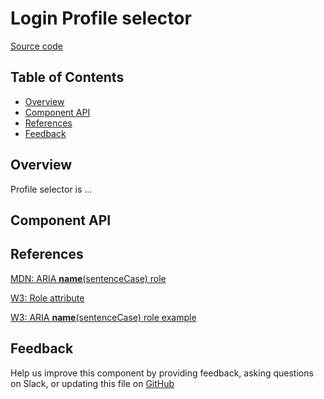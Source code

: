 
# Login Profile selector

[Source code](https://github.com/leemonade/bubbles/tree/main/packages/components/form/LoginProfileSelector)

## Table of Contents

<!-- START doctoc generated TOC please keep comment here to allow auto update -->
<!-- DON'T EDIT THIS SECTION, INSTEAD RE-RUN doctoc TO UPDATE -->

- [Overview](#overview)
- [Component API](#component-api)
- [References](#references)
- [Feedback](#feedback)

## Overview

Profile selector is ...

<ThemeProvider>
  <LoginProfileSelector />
</ThemeProvider>

## Component API

<Preview>
  <Story id="leemons-form-login-profile-selector--playground" />
</Preview>

<Props of={LoginProfileSelector} />

## References

[MDN: ARIA **name**(sentenceCase) role](https://developer.mozilla.org/en-US/docs/Web/Accessibility/ARIA/Roles/profile-selector_role)

[W3: Role attribute](https://www.w3.org/WAI/PF/HTML/wiki/RoleAttribute)

[W3: ARIA **name**(sentenceCase) role example](https://www.w3.org/TR/2016/WD-wai-aria-practices-1.1-20160317/examples/profile-selector/profile-selector.html)

## Feedback

Help us improve this component by providing feedback, asking questions on Slack, or updating this file on
[GitHub](https://github.com/leemonade/bubbles/edit/main/packages/components/form/LoginProfileSelector.mdx)
